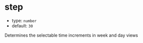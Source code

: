 
# step

- type: `number`
- default: `30`

Determines the selectable time increments in week and day views

<Story id="props--step" />
